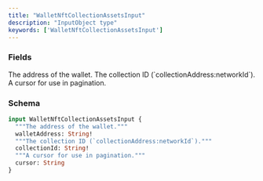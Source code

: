 ```yaml
---
title: "WalletNftCollectionAssetsInput"
description: "InputObject type"
keywords: ['WalletNftCollectionAssetsInput']
---
```


### Fields

<ResponseField name="walletAddress" type="String!" required>
  The address of the wallet.
</ResponseField>

<ResponseField name="collectionId" type="String!" required>
  The collection ID (`collectionAddress:networkId`).
</ResponseField>

<ResponseField name="cursor" type="String">
  A cursor for use in pagination.
</ResponseField>

### Schema


```graphql 
input WalletNftCollectionAssetsInput {
  """The address of the wallet."""
  walletAddress: String!
  """The collection ID (`collectionAddress:networkId`)."""
  collectionId: String!
  """A cursor for use in pagination."""
  cursor: String
}
```

